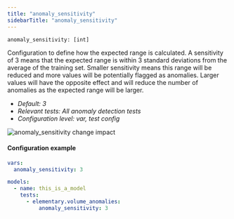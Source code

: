 ```yaml
---
title: "anomaly_sensitivity"
sidebarTitle: "anomaly_sensitivity"
---
```


`anomaly_sensitivity: [int]`

Configuration to define how the expected range is calculated. 
A sensitivity of 3 means that the expected range is within 3 standard deviations from the average of the training set. 
Smaller sensitivity means this range will be reduced and more values will be potentially flagged as anomalies. 
Larger values will have the opposite effect and will reduce the number of anomalies as the expected range will be larger.


- _Default: 3_
- _Relevant tests: All anomaly detection tests_
- _Configuration level: var, test config_

<Frame caption="anomaly_sensitivity change impact">
    <img
    src="https://res.cloudinary.com/diuctyblm/image/upload/v1681301377/Anomaly%20detection%20tests/days_back_lpbr5p.png"
    alt="anomaly_sensitivity change impact"
    />
</Frame>

#### Configuration example

<CodeGroup>

```yaml dbt_project.yml
vars:
  anomaly_sensitivity: 3
```

```yaml test
models:
  - name: this_is_a_model
    tests:
      - elementary.volume_anomalies:
          anomaly_sensitivity: 3
```

</CodeGroup>
